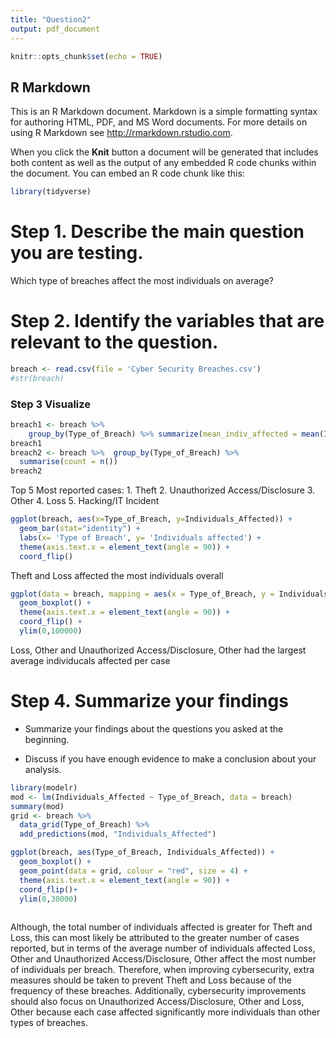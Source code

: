 ```yaml
---
title: "Question2"
output: pdf_document
---
```


```r
knitr::opts_chunk$set(echo = TRUE)
```

## R Markdown

This is an R Markdown document. Markdown is a simple formatting syntax for authoring HTML, PDF, and MS Word documents. For more details on using R Markdown see <http://rmarkdown.rstudio.com>.

When you click the **Knit** button a document will be generated that includes both content as well as the output of any embedded R code chunks within the document. You can embed an R code chunk like this:

```r
library(tidyverse)
```


# Step 1. Describe the main question you are testing.
Which type of breaches affect the most individuals on average?


# Step 2. Identify the variables that are relevant to the question.
```r
breach <- read.csv(file = 'Cyber Security Breaches.csv')
#str(breach)
```

### Step 3 Visualize
```r
breach1 <- breach %>%
    group_by(Type_of_Breach) %>% summarize(mean_indiv_affected = mean(Individuals_Affected,na.rm=TRUE),med_indiv_affected = median(Individuals_Affected,na.rm=TRUE))
breach1
breach2 <- breach %>%  group_by(Type_of_Breach) %>%
  summarise(count = n())
breach2
```
Top 5 Most reported cases:
1. Theft
2. Unauthorized Access/Disclosure
3. Other
4. Loss
5. Hacking/IT Incident



```r
ggplot(breach, aes(x=Type_of_Breach, y=Individuals_Affected)) +
  geom_bar(stat="identity") +
  labs(x= 'Type of Breach', y= 'Individuals affected') +
  theme(axis.text.x = element_text(angle = 90)) +
  coord_flip()
```
Theft and Loss affected the most individuals overall

```r
ggplot(data = breach, mapping = aes(x = Type_of_Breach, y = Individuals_Affected)) +
  geom_boxplot() +
  theme(axis.text.x = element_text(angle = 90)) +
  coord_flip() +
  ylim(0,100000)
```
Loss, Other and Unauthorized Access/Disclosure, Other had the largest average individucals affected per case

# Step 4. Summarize your findings 

- Summarize your findings about the questions you asked at the beginning. 

- Discuss if you have enough evidence to make a conclusion about your analysis. 

```r
library(modelr)
mod <- lm(Individuals_Affected ~ Type_of_Breach, data = breach)
summary(mod)
grid <- breach %>% 
  data_grid(Type_of_Breach) %>% 
  add_predictions(mod, "Individuals_Affected")

ggplot(breach, aes(Type_of_Breach, Individuals_Affected)) + 
  geom_boxplot() +
  geom_point(data = grid, colour = "red", size = 4) +
  theme(axis.text.x = element_text(angle = 90)) +
  coord_flip()+
  ylim(0,30000)
  
```

Although, the total number of individuals affected is greater for Theft and Loss, this can most likely be attributed to the greater number of cases reported, but in terms of the average number of individuals affected Loss, Other and Unauthorized Access/Disclosure, Other affect the most number of individuals per breach. Therefore, when improving cybersecurity, extra measures should be taken to prevent Theft and Loss because of the frequency of these breaches. Additionally, cybersecurity improvements should also focus on Unauthorized Access/Disclosure, Other and Loss, Other because each case affected significantly more individuals than other types of breaches.

